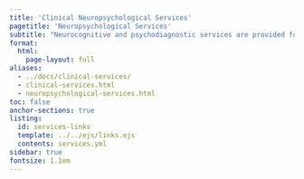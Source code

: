 ```yaml
---
title: 'Clinical Neuropsychological Services'
pagetitle: 'Neuropsychological Services'
subtitle: "Neurocognitive and psychodiagnostic services are provided for pediatric populations, forensic and medicolegal cases, as well as for adults."
format:
  html:
    page-layout: full
aliases:
  - ../docs/clinical-services/
  - clinical-services.html
  - neuropsychological-services.html
toc: false
anchor-sections: true
listing:
  id: services-links
  template: ../../ejs/links.ejs
  contents: services.yml
sidebar: true
fontsize: 1.1em
---
```


::: {#services-links .column-screen-inset-right style="max-width: 850px;"}
:::



